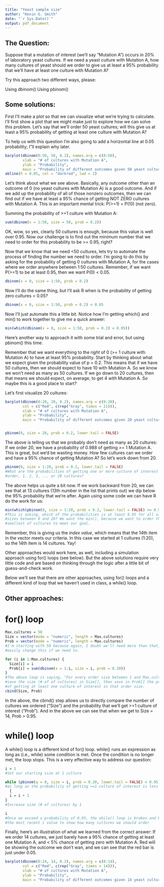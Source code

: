 ---
title: "Yeast sample size"
author: "Kevin G. Smith"
date: "`r Sys.Date()`"
output: pdf_document
---

## The Question:
Suppose that a mutation of interest (we’ll say “Mutation A”) occurs in 20% of laboratory yeast cultures. If we need a yeast culture with Mutation A, how many cultures of yeast should we order to give us at least a 95% probability that we'll have at least one culture with Mutation A?

Try this approach two different ways, please:

Using dbinom()
Using pbinom()


## Some solutions:
First I'll make a plot so that we can visualize what we're trying to calculate. I'll first show a plot that we might make just to explore how we can solve this problem. Let's say that we'll order 50 yeast cultures; will this give us at least a 95% probability of getting at least one culture with Mutation A?

To help us with this question I'm also going to add a horizontal line at 0.05 probability; I"ll explain why later.

```{r}
barplot(dbinom(0:50, 50, 0.2), names.arg = c(0:50), 
        xlab = "# of cultures with Mutation A",
        ylab = "Probability",
        main = "Probability of different outcomes given 50 yeast cultures")
abline(h = 0.05, col = "darkred", lwd = 2)
```
Let's think about what we see above. Basically, any outcome other than an outcome of 0 (no yeast cultures with Mutation A) is a good outcome. And if we add up the probability of all of those nonzero outcomes, then we can find out if we have at least a 95% chance of getting NOT ZERO cultures with Mutation A. This is an important mental trick: P(>=1) = P(!0) (not zero).

Summing the probability of >=1 culture with Mutation A:
```{r}
sum(dbinom(x = 1:50, size = 50, prob = 0.2))
```
OK, wow, so yes, clearly 50 cultures is enough, because this value is well over 0.95. Now our challenge is to find out the minimum number that we need to order for this probability to be >= 0.95, right?

Now that we know that we need <50 cultures, lets try to automate the process of finding the number we need to order. I'm going to do this by asking for the probability of getting 0 cultures with Mutation A, for the cases where we order anywhere between 1:50 cultures. Remember, if we want P(>=1) to be at least 0.95, then we want P(0) < 0.05.
```{r}
dbinom(x = 0, size = 1:50, prob = 0.2)
```

Now I'll do the same thing, but I'll ask R when is the probability of getting zero cultures < 0.05?
```{r}
dbinom(x = 0, size = 1:50, prob = 0.2) < 0.05
```

Now I'll just automate this a little bit. Notice how I'm getting which() and min() to work together to give me a quick answer:
```{r}
min(which(dbinom(x = 0, size = 1:50, prob = 0.2) < 0.05))
```

Here's another way to approach it with some trial and error, but using pbinom() this time.

Remember that we want everything to the _right_ of 0 (>= 1 culture with Mutation A) to have at least 95% probability. Start by thinking about what we expect given the probability value of p = 0.2. This means that if we have 50 cultures, then we should expect to have 10 with Mutation A. So we know we won't need as many as 50 cultures. If we go down to 20 cultures, then that means we should expect, on average, to get 4 with Mutation A. So maybe this is a good place to start?

Let's first visualize 20 cultures:
```{r}
barplot(dbinom(0:20, 20, 0.2), names.arg = c(0:20), 
        col = c("Red", c(rep("Gray", times = 21))),
        xlab = "# of cultures with Mutation A",
        ylab = "Probability",
        main = "Probability of different outcomes given 20 yeast cultures")


pbinom(0, size = 20, prob = 0.2, lower.tail = FALSE)
```
The above is telling us that we probably don't need as many as 20 cultures: If we order 20, we have a probability of 0.988 of getting >= 1 Mutation A. This is great, but we'd be wasting money. How few cultures can we order and have a 95% chance of getting Mutation A? So let's work down from 20.

```{r}
pbinom(0, size = 1:20, prob = 0.2, lower.tail = FALSE)
#What are the probabilities of getting one or more culture of interest when we
#order, 1, 2, 3, ... or 20 cultures?
```
The above helps us quite a bit now. If we work backward from 20, we can see that at 13 cultures (13th number in the list that prints out) we dip below the 95% probability that we're after. Again using some code we can have R do the work for us:

```{r}
min(which(pbinom(0, size = 1:20, prob = 0.2, lower.tail = FALSE) >= 0.95))
#This is asking, which of the probabilities is at least 0.95 for all sample
#sizes between 0 and 20? We want the min(), because we want to order the
#smallest of cultures to meet our goal.
```
Remember, this is giving us the _index value_, which means that the 14th item in the vector meets our criteria. In this case we started at 1 cultures (1:20), so the 14th item is 14 cultures. Yay!

Other approaches would work here, as well, including a simulation approach using for() loops (see below). But the above solutions require very little code and are based on thinking through the logic after a little bit of guess-and-check work.

Below we'll see that there are other approaches, using for() loops and a different kind of loop that we haven't used in class, a while() loop.

## Other approaches:
# for() loop
```{r}
Max.cultures = 50
Size = vector(mode = "numeric", length = Max.cultures)
Prob = vector(mode = "numeric", length = Max.cultures)
#I'm starting with 50 because again, I doubt we'll need more than that, but we can
#easily change this if we need to.

for (i in 1:Max.cultures) {
  Size[i] = i  
  Prob[i] = sum(dbinom(x = 1:i, size = i, prob = 0.20))
}
#The above loop is saying, "For every order size between 1 and Max.cultures,
#save the size (# of of cultures) in Size[], then save in Prob[] the probability
#of getting at least one culture of interest in that order size.
cbind(Size, Prob)

```
In the above, the cbind() step allows us to directly compare the number of cultures we ordered ("Size") and the probability that we'll get >=1 culture of interest ("Prob"). And in the above we can see that when we get to Size = 14, Prob > 0.95.

# while() loop
A while() loop is a different kind of for() loop. while() runs an expression as long as (i.e., while) some condition is met. Once the condition is no longer met, the loop stops. This is a very effective way to address our question:
```{r}
i = 1
#Set our starting size at 1 culture

while (pbinom(q = 0, size = i, prob = 0.20, lower.tail = FALSE) < 0.95) 
#as long as the probability of getting >=1 culture of interest is less than 0.95
  {
  i = i + 1
}
#Increase size (# of cultures) by 1

i
#Once we exceed a probability of 0.95, the while() loop is broken and R prints
#the most recent i value to show how many cultures we should order

```

Finally, here's an illustration of what we learned from the correct answer: If we order 14 cultures, we just barely have a 95% chance of getting at least one Mutation A, and < 5% chance of getting zero with Mutation A. Red will be showing the outcome we don't wan, and we can see that the red bar is just under 0.05.

```{r}
barplot(dbinom(0:14, 14, 0.2), names.arg = c(0:14), 
        col = c("Red", c(rep("Gray", times = 14))),
        xlab = "# of cultures with Mutation A",
        ylab = "Probability",
        main = "Probability of different outcomes given 14 yeast cultures")
```
